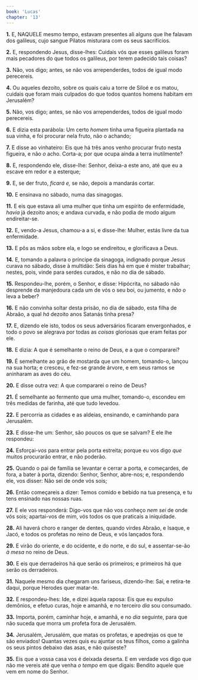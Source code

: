 ```yaml
---
book: 'Lucas'
chapter: '13'
---
```


**1.** E, NAQUELE mesmo tempo, estavam presentes ali alguns que lhe falavam dos galileus, cujo sangue Pilatos misturara com os seus sacrifícios.

**2.** E, respondendo Jesus, disse-lhes: Cuidais vós que esses galileus foram mais pecadores do que todos os galileus, por terem padecido tais coisas?

**3.** Não, vos digo; antes, se não vos arrependerdes, todos de igual modo perecereis.

**4.** Ou aqueles dezoito, sobre os quais caiu a torre de Siloé e os matou, cuidais que foram mais culpados do que todos quantos homens habitam em Jerusalém?

**5.** Não, vos digo; antes, se não vos arrependerdes, todos de igual modo perecereis.

**6.** E dizia esta parábola: Um certo *homem* tinha uma figueira plantada na sua vinha, e foi procurar nela fruto, não o achando;

**7.** E disse ao vinhateiro: Eis que há três anos venho procurar fruto nesta figueira, e não *o* acho. Corta-a; por que ocupa ainda a terra inutilmente?

**8.** E, respondendo ele, disse-lhe: Senhor, deixa-a este ano, até que eu a escave em redor e a esterque;

**9.** E, se der fruto, *ficará e,* se não, depois a mandarás cortar.

**10.** E ensinava no sábado, numa das sinagogas.

**11.** E eis que estava ali uma mulher que tinha *um* espírito de enfermidade, *havia* já dezoito anos; e andava curvada, e não podia de modo algum endireitar-se.

**12.** E, vendo-a Jesus, chamou-a a si, e disse-lhe: Mulher, estás livre da tua enfermidade.

**13.** E pôs as mãos sobre ela, e logo se endireitou, e glorificava a Deus.

**14.** E, tomando a palavra o príncipe da sinagoga, indignado porque Jesus curava no sábado, disse à multidão: Seis dias há em que é mister trabalhar; nestes, pois, vinde para serdes curados, e não no dia de sábado.

**15.** Respondeu-lhe, porém, o Senhor, e disse: Hipócrita, no sábado não desprende da manjedoura cada um de vós o seu boi, ou jumento, e *não* *o* leva a beber?

**16.** E não convinha soltar desta prisão, no dia de sábado, esta filha de Abraão, a qual *há* dezoito anos Satanás tinha presa?

**17.** E, dizendo ele isto, todos os seus adversários ficaram envergonhados, e todo o povo se alegrava por todas as *coisas* gloriosas que eram feitas por ele.

**18.** E dizia: A que é semelhante o reino de Deus, e a que o compararei?

**19.** É semelhante ao grão de mostarda que um homem, tomando-o, lançou na sua horta; e cresceu, e fez-se grande árvore, e em seus ramos se aninharam as aves do céu.

**20.** E disse outra vez: A que compararei o reino de Deus?

**21.** É semelhante ao fermento que uma mulher, tomando-o, escondeu em três medidas de farinha, até que tudo levedou.

**22.** E percorria as cidades e as aldeias, ensinando, e caminhando para Jerusalém.

**23.** E disse-lhe um: Senhor, são poucos os que se salvam? E ele lhe respondeu:

**24.** Esforçai-*vos* para entrar pela porta estreita; porque eu vos digo *que* muitos procurarão entrar, e não poderão.

**25.** Quando o pai de família se levantar e cerrar a porta, e começardes, de fora, a bater à porta, dizendo: Senhor, Senhor, abre-nos; e, respondendo ele, vos disser: Não sei de onde vós sois;

**26.** Então começareis a dizer: Temos comido e bebido na tua presença, e tu tens ensinado nas nossas ruas.

**27.** E ele vos responderá: Digo-vos que não vos conheço *nem sei* de onde vós sois; apartai-vos de mim, vós todos os que praticais a iniquidade.

**28.** Ali haverá choro e ranger de dentes, quando virdes Abraão, e Isaque, e Jacó, e todos os profetas no reino de Deus, e vós lançados fora.

**29.** E virão do oriente, e do ocidente, e do norte, e do sul, e assentar-se-ão *à mesa* no reino de Deus.

**30.** E eis que derradeiros há que serão os primeiros; e primeiros há que serão os derradeiros.

**31.** Naquele mesmo dia chegaram uns fariseus, dizendo-lhe: Sai, e retira-te daqui, porque Herodes quer matar-te.

**32.** E respondeu-lhes: Ide, e dizei àquela raposa: Eis que eu expulso demônios, e efetuo curas, hoje e amanhã, e no terceiro *dia* sou consumado.

**33.** Importa, porém, caminhar hoje, e amanhã, e no *dia* seguinte, para que não suceda que morra um profeta fora de Jerusalém.

**34.** Jerusalém, Jerusalém, que matas os profetas, e apedrejas os que te são enviados! Quantas vezes quis eu ajuntar os teus filhos, como a galinha os seus pintos debaixo das asas, e não quiseste?

**35.** Eis que a vossa casa vos é deixada deserta. E em verdade vos digo que não me vereis até que venha *o tempo* em que digais: Bendito aquele que vem em nome do Senhor.